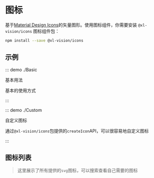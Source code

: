 
# 图标

基于[Material Design Icons](https://github.com/google/material-design-icons)的矢量图形。使用图标组件，你需要安装 `@xl-vision/icons` 图标组件包：

```bash
npm install --save @xl-vision/icons
```

## 示例

::: demo ./Basic

基本用法

基本的使用方式

:::

::: demo ./Custom

自定义图标

通过`@xl-vision/icons`包提供的`createIcon`API，可以很容易地自定义图标

:::

## 图标列表

> 这里展示了所有提供的`svg`图标，可以搜索查看自己需要的图标

<IconSearch />
